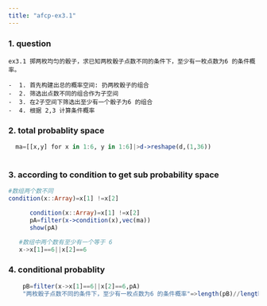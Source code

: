 ```yaml
---
title: "afcp-ex3.1"
---
```


### 1. question 
    ex3.1 掷两枚均匀的骰子，求已知两枚骰子点数不同的条件下，至少有一枚点数为6 的条件概率。
    
    -  1. 首先构建出总的概率空间: 扔两枚骰子的组合
    -  2. 筛选出点数不同的组合作为子空间
    -  3. 在2子空间下筛选出至少有一个骰子为6 的组合
    -  4. 根据 2,3 计算条件概率

### 2. total probablity  space  
```julia
  ma=[[x,y] for x in 1:6, y in 1:6]|>d->reshape(d,(1,36))
  
```

### 3. according to condition to get sub  probability  space 
```julia
#数组两个数不同
condition(x::Array)=x[1] !=x[2] 
```

```julia
      condition(x::Array)=x[1] !=x[2]
      pA=filter(x->condition(x),vec(ma))
      show(pA)
```

```julia
   #数组中两个数有至少有一个等于 6
   x->x[1]==6||x[2]==6
```
### 4.  conditional probablity
```julia
    pB=filter(x->x[1]==6||x[2]==6,pA)
    "两枚骰子点数不同的条件下，至少有一枚点数为6 的条件概率"=>length(pB)//length(pA)      #1//3
```